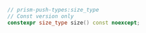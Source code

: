 ```cpp
// prism-push-types:size_type
// Const version only
constexpr size_type size() const noexcept;
```